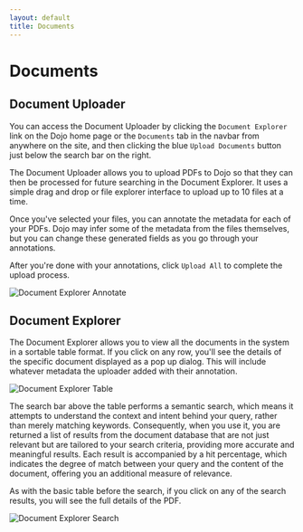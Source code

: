 ```yaml
---
layout: default
title: Documents
---
```



# Documents

## Document Uploader

You can access the Document Uploader by clicking the `Document Explorer` link on the Dojo home page or the `Documents` tab in the navbar from anywhere on the site, and then clicking the blue `Upload Documents` button just below the search bar on the right.

The Document Uploader allows you to upload PDFs to Dojo so that they can then be processed for future searching in the Document Explorer. It uses a simple drag and drop or file explorer interface to upload up to 10 files at a time.

<CenteredImage file="document-explorer-upload.png" width="600px" title="Document Upload" />

Once you've selected your files, you can annotate the metadata for each of your PDFs. Dojo may infer some of the metadata from the files themselves, but you can change these generated fields as you go through your annotations.

After you're done with your annotations, click `Upload All` to complete the upload process.

![Document Explorer Annotate](/img/document-explorer-annotate.png)


## Document Explorer

The Document Explorer allows you to view all the documents in the system in a sortable table format. If you click on any row, you'll see the details of the specific document displayed as a pop up dialog. This will include whatever metadata the uploader added with their annotation.

![Document Explorer Table](/img/document-explorer-table.png)

The search bar above the table performs a semantic search, which means it attempts to understand the context and intent behind your query, rather than merely matching keywords. Consequently, when you use it, you are returned a list of results from the document database that are not just relevant but are tailored to your search criteria, providing more accurate and meaningful results. Each result is accompanied by a hit percentage, which indicates the degree of match between your query and the content of the document, offering you an additional measure of relevance.

As with the basic table before the search, if you click on any of the search results, you will see the full details of the PDF.

![Document Explorer Search](/img/document-explorer-search.png)